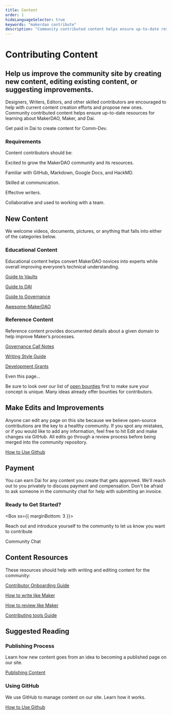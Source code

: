 ```yaml
---
title: Content
order: 1
hideLanguageSelector: true
keywords: "makerdao contribute"
description: "Community contributed content helps ensure up-to-date resources for learning about MakerDAO, Maker, and Dai."
---
```

# Contributing Content


## Help us improve the community site by creating new content, editing existing content, or suggesting improvements. 

Designers, Writers, Editors, and other skilled contributors are encouraged to help with current content creation efforts and propose new ones.
Community contributed content helps ensure up-to-date resources for learning about MakerDAO, Maker, and Dai.

<Callout secondary icon="dai">

Get paid in Dai to create content for Comm-Dev.

</Callout>


### Requirements

Content contributors should be:

<Checklist>

Excited to grow the MakerDAO community and its resources.

Familiar with GitHub, Markdown, Google Docs, and HackMD.

Skilled at communication.

Effective writers.

Collaborative and used to working with a team.

</Checklist>

## New Content

We welcome videos, documents, pictures, or anything that falls into either of the categories below.

<Chocolate>

<Box>

### Educational Content

Educational content helps convert MakerDAO novices into experts while overall improving everyone’s technical understanding.

[Guide to Vaults](/learn/vaults/)

[Guide to DAI](/learn/Dai/)

[Guide to Governance](/learn/governance/)

[Awesome-MakerDAO](https://awesome.makerdao.com)

</Box>

<Box>

### Reference Content

Reference content provides documented details about a given domain to help improve Maker’s processes.

[Governance Call Notes](/work_with_us/governance_and_risk_meetings/take-notes/)

[Writing Style Guide](/work_with_us/content/writing-style-guide/)

[Development Grants](/funding/development-grants)

Even this page...

</Box>

</Chocolate>

<Callout icon="lightbulb"> 

Be sure to look over our list of [open bounties](https://github.com/makerdao/community/projects/2?card_filter_query=label%3A%22help+wanted%22)  first to make sure your concept is unique.  Many ideas already offer bounties for contributors.

</Callout>

## Make Edits and Improvements

Anyone can edit any page on this site because we believe open-source contributions are the key to a healthy community. If you spot any mistakes, or if you would like to add any information, feel free to hit Edit and make changes via GitHub. All edits go through a review process before being merged into the community repository.

[How to Use Github](/work_with_us/content/using-github/)

## Payment

You can earn Dai for any content you create that gets approved. We'll reach out to you privately to discuss payment and compensation. Don't be afraid to ask someone in the community chat for help with submitting an invoice.

<Tout alt image>

<Box>

### Ready to Get Started?

<Box sx={{ marginBottom: 3 }}>

Reach out and introduce yourself to the community to let us know you want to contribute
<Link to="https://chat.makerdao.com/channel/community-development" icon="rocketchat">Community Chat</Link>

</Box>

</Box>

</Tout>

## Content Resources

These resources should help with writing and editing content for the community:

<List>

[Contributor Onboarding Guide](/work_with_us/onboarding/)

[How to write like Maker](/work_with_us/content/writing-style-guide/)

[How to review like Maker](/work_with_us/content/reviewer-guide)

[Contributing tools Guide](https://github.com/ryancreatescopy/community/blob/203253ec20549aa3667729d5b12a0ee7c5834bde/contributing/contributor-tools-guide.md)

</List>

## Suggested Reading

<Chocolate>

<Box>

### Publishing Process

Learn how new content goes from an idea to becoming a published page on our site.

[Publishing Content](/work_with_us/content/publishing-to-repo-process/)

</Box>

<Box>

### Using GitHub

We use GitHub to manage content on our site. Learn how it works.

[How to Use Github](/work_with_us/content/using-github/)

</Box>

</Chocolate>